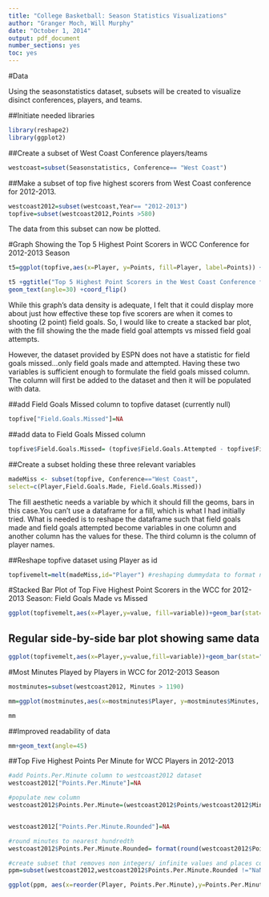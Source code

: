 ```yaml
---
title: "College Basketball: Season Statistics Visualizations"
author: "Granger Moch, Will Murphy"
date: "October 1, 2014"
output: pdf_document
number_sections: yes
toc: yes
---
```

\newpage

#Data
 
Using the seasonstatistics dataset, subsets will be created to visualize disinct conferences, players, and teams.

##Initiate needed libraries
```r
library(reshape2)
library(ggplot2)
```

##Create a subset of West Coast Conference players/teams 
```r
westcoast=subset(Seasonstatistics, Conference== "West Coast")
```

##Make a subset of top five highest scorers from West Coast conference for 2012-2013.

```r
westcoast2012=subset(westcoast,Year== "2012-2013")
topfive=subset(westcoast2012,Points >580)
```

The data from this subset can now be plotted.

\newpage

#Graph Showing the Top 5 Highest Point Scorers in WCC Conference for 2012-2013 Season

```r
t5=ggplot(topfive,aes(x=Player, y=Points, fill=Player, label=Points)) +geom_bar(stat="identity")

t5 +ggtitle("Top 5 Highest Point Scorers in the West Coast Conference for 2012-2013 Season") +
geom_text(angle=30) +coord_flip()
```

While this graph's data density is adequate, I felt that it could display more about just how effective these top five scorers are when it comes to shooting (2 point) field goals. So, I would like to create a stacked bar plot, with the fill showing the the made field goal attempts vs missed field goal attempts.

However, the dataset provided by ESPN does not have a statistic for field goals missed...only field goals made and attempted. Having these two variables is sufficient enough to formulate the field goals missed column. The column will first be added to the dataset and then it will be populated with data.

##add Field Goals Missed column to topfive dataset (currently null)
```r
topfive["Field.Goals.Missed"]=NA
```

\newpage

##add data to Field Goals Missed column
```r
topfive$Field.Goals.Missed= (topfive$Field.Goals.Attempted - topfive$Field.Goals.Made)
```

##Create a subset holding these three relevant variables
```r
madeMiss <- subset(topfive, Conference=="West Coast", 
select=c(Player,Field.Goals.Made, Field.Goals.Missed))
```

The fill aesthetic needs a variable by which it should fill the geoms, bars in this case.You can't use a dataframe for a fill, which is what I had initially tried. What is needed is to reshape the dataframe such that field goals made and field goals attempted become variables in one column and another column has the values for these. The third column is the column of player names. 

##Reshape topfive dataset using Player as id
```r
topfivemelt=melt(madeMiss,id="Player") #reshaping dummydata to format needed... see the structure of dummydatamelt to understand what happened
```
\newpage

#Stacked Bar Plot of Top Five Highest Point Scorers in the WCC for 2012-2013 Season: Field Goals Made vs Missed
```r
ggplot(topfivemelt,aes(x=Player,y=value, fill=variable))+geom_bar(stat="identity") +coord_flip() +ylab("Field Goals Attempted") +ggtitle("Top Five Highest Point Scorers in the WCC for 2012-2013 Season: Field Goals Made vs Missed") # stacked bar plot
```
\newpage

## Regular side-by-side bar plot showing same data
```r
ggplot(topfivemelt,aes(x=Player,y=value,fill=variable))+geom_bar(stat="identity",position="dodge") # stacked bar plot
```
\newpage

#Most Minutes Played by Players in WCC for 2012-2013 Season

```r
mostminutes=subset(westcoast2012, Minutes > 1190)

mm=ggplot(mostminutes,aes(x=mostminutes$Player, y=mostminutes$Minutes, fill=Player, label=Minutes))+geom_bar(stat="identity")+xlab("Players")+ylab("Minutes")+ggtitle("Most Minutes Played by WCC Players in 2012-2013")

mm
```
\newpage

##Improved readability of data
```r
mm+geom_text(angle=45)
```

\newpage

##Top Five Highest Points Per Minute for WCC Players in 2012-2013
```r
#add Points.Per.Minute column to westcoast2012 dataset
westcoast2012["Points.Per.Minute"]=NA

#populate new column
westcoast2012$Points.Per.Minute=(westcoast2012$Points/westcoast2012$Minute)


westcoast2012["Points.Per.Minute.Rounded"]=NA

#round minutes to nearest hundredth
westcoast2012$Points.Per.Minute.Rounded= format(round(westcoast2012$Points.Per.Minute,3))

#create subset that removes non integers/ infinite values and places contraint on points per minute to narrow down to 5 players
ppm=subset(westcoast2012,westcoast2012$Points.Per.Minute.Rounded !="NaN" & westcoast2012$Points.Per.Minute.Rounded !="Inf" & westcoast2012$Points.Per.Minute.Rounded > .53)

ggplot(ppm, aes(x=reorder(Player, Points.Per.Minute),y=Points.Per.Minute, fill=Player, label=Points.Per.Minute.Rounded)) +geom_bar(stat="identity") +ggtitle("Top Five Highest Points Per Minute for WCC Players in 2012-2013") +geom_text(angle=45)

```

